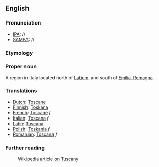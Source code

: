 ==English==

===Pronunciation===
*[[IPA]]: //
*[[SAMPA]]: //

===Etymology===

===Proper noun===

A region in Italy located north of [[Latium]], and south of [[Emilia-Romagna]]. 

===Translations===

*[[Dutch]]: [[Toscane]]
*[[Finnish]]: [[Toskana]]
*[[French]]: [[Toscane]] ''f''
*[[Italian]]: [[Toscana]] ''f''
*[[Latin]]: [[Tuscana]]
*[[Polish]]: [[Toskania]] ''f''
*[[Romanian]]: [[Toscana]] ''f''

===Further reading===

:[[en:Tuscany|Wikipedia article on Tuscany]]